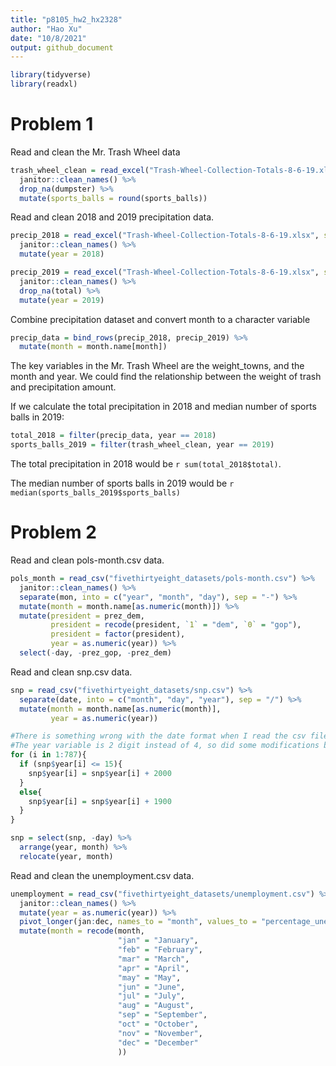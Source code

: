 ```yaml
---
title: "p8105_hw2_hx2328"
author: "Hao Xu"
date: "10/8/2021"
output: github_document
---
```


```r
library(tidyverse)
library(readxl)
```

# Problem 1

Read and clean the Mr. Trash Wheel data

```r
trash_wheel_clean = read_excel("Trash-Wheel-Collection-Totals-8-6-19.xlsx", range = "A2:N408") %>% 
  janitor::clean_names() %>% 
  drop_na(dumpster) %>% 
  mutate(sports_balls = round(sports_balls))
```

Read and clean 2018 and 2019 precipitation data.

```r
precip_2018 = read_excel("Trash-Wheel-Collection-Totals-8-6-19.xlsx", sheet = 5, range = "A2:B14") %>% 
  janitor::clean_names() %>% 
  mutate(year = 2018)

precip_2019 = read_excel("Trash-Wheel-Collection-Totals-8-6-19.xlsx", sheet = 4, range = "A2:B14") %>% 
  janitor::clean_names() %>% 
  drop_na(total) %>% 
  mutate(year = 2019)
```

Combine precipitation dataset and convert month to a character variable

```r
precip_data = bind_rows(precip_2018, precip_2019) %>% 
  mutate(month = month.name[month])
```

The key variables in the Mr. Trash Wheel are the weight_towns, and the month and year. We could find the relationship between the weight of trash and precipitation amount.

If we calculate the total precipitation in 2018 and median number of sports balls in 2019:

```r
total_2018 = filter(precip_data, year == 2018)
sports_balls_2019 = filter(trash_wheel_clean, year == 2019)
```

The total precipitation in 2018 would be `r sum(total_2018$total)`.

The median number of sports balls in 2019 would be `r median(sports_balls_2019$sports_balls)`


# Problem 2

Read and clean pols-month.csv data.

```r
pols_month = read_csv("fivethirtyeight_datasets/pols-month.csv") %>% 
  janitor::clean_names() %>% 
  separate(mon, into = c("year", "month", "day"), sep = "-") %>% 
  mutate(month = month.name[as.numeric(month)]) %>% 
  mutate(president = prez_dem,
         president = recode(president, `1` = "dem", `0` = "gop"),
         president = factor(president),
         year = as.numeric(year)) %>% 
  select(-day, -prez_gop, -prez_dem)
```

Read and clean snp.csv data.

```r
snp = read_csv("fivethirtyeight_datasets/snp.csv") %>% 
  separate(date, into = c("month", "day", "year"), sep = "/") %>% 
  mutate(month = month.name[as.numeric(month)],
         year = as.numeric(year))

#There is something wrong with the date format when I read the csv file. 
#The year variable is 2 digit instead of 4, so did some modifications by loop.
for (i in 1:787){
  if (snp$year[i] <= 15){
    snp$year[i] = snp$year[i] + 2000
  }
  else{
    snp$year[i] = snp$year[i] + 1900
  }
}

snp = select(snp, -day) %>% 
  arrange(year, month) %>% 
  relocate(year, month)
```

Read and clean the unemployment.csv data.

```r
unemployment = read_csv("fivethirtyeight_datasets/unemployment.csv") %>% 
  janitor::clean_names() %>% 
  mutate(year = as.numeric(year)) %>% 
  pivot_longer(jan:dec, names_to = "month", values_to = "percentage_unemployment") %>% 
  mutate(month = recode(month,
                        "jan" = "January",
                        "feb" = "February",
                        "mar" = "March",
                        "apr" = "April",
                        "may" = "May",
                        "jun" = "June",
                        "jul" = "July",
                        "aug" = "August",
                        "sep" = "September",
                        "oct" = "October",
                        "nov" = "November",
                        "dec" = "December"
                        ))
```



